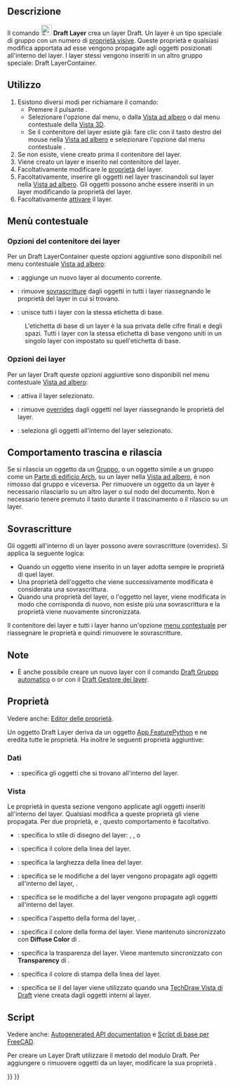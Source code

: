 <languages/>

{{Docnav/it
|[[Draft_ToggleGrid/it|Visualizzare griglia]]
|[[Draft_LayerManager/it|Gestore layer]]
|[[Draft_Workbench/it|Draft]]
|IconL=Draft_ToggleGrid.svg
|IconR=Draft_LayerManager.svg
|IconC=Workbench_Draft.svg
}}

{{GuiCommand/it
|Name=Draft Layer
|Name/it=Draft Layer
|MenuLocation=Draft → Utilità → Nuovo layer
|Workbenches=[[Draft_Workbench/it|Draft]]
|Version=0.19
|See also=[[Draft_AutoGroup/it|Draft Gruppo automatico]], [[Draft_LayerManager/it|Draft Gestore dei layer]]
}}

<span id="Description"></span>
==Descrizione==

Il comando [[Image:Draft_Layer.svg|24px]] '''Draft Layer''' crea un layer Draft. Un layer è un tipo speciale di gruppo con un numero di [[#View|proprietà visive]]. Queste proprietà e qualsiasi modifica apportata ad esse vengono propagate agli oggetti posizionati all'interno del layer. I layer stessi vengono inseriti in un altro gruppo speciale: Draft LayerContainer.

<span id="Usage"></span>
==Utilizzo==

# Esistono diversi modi per richiamare il comando:
#* Premere il pulsante {{Button|[[Image:Draft_Layer.svg|16px]] [[Draft_Layer/it|Layer]]}}.
#* Selezionare l'opzione {{MenuCommand|Utilità → [[Image:Draft_Layer.svg|16px]] Nuovo layer}} dal menu, o dalla [[Tree_view/it|Vista ad albero]] o dal menu contestuale della [[3D_view/it|Vista 3D]].
#* Se il contenitore del layer esiste già: fare clic con il tasto destro del mouse nella [[Tree_view/it|Vista ad albero]] e selezionare l'opzione {{MenuCommand|[[Image:Draft_NewLayer.svg|16px]] Aggiungi nuovo layer}} dal menu contestuale .
# Se non esiste, viene creato prima il contenitore del layer.
# Viene creato un layer e inserito nel contenitore del layer.
# Facoltativamente modificare le [[#Properties|proprietà]] del layer.
# Facoltativamente, inserire gli oggetti nel layer trascinandoli sul layer nella [[Tree_view/it|Vista ad albero]]. Gli oggetti possono anche essere inseriti in un layer modificando la proprietà {{PropertyData|Group}} del layer.
# Facoltativamente [[#Layer_options|attivare]] il layer.

<span id="Context_menu"></span>
== Menù contestuale ==

<span id="Layer_container_options"></span>
=== Opzioni del contenitore dei layer ===

Per un Draft LayerContainer queste opzioni aggiuntive sono disponibili nel menu contestuale [[Tree_view/it|Vista ad albero]]:

* {{MenuCommand|[[Image:Draft_NewLayer.svg|16px]] Aggiungi nuovo layer}}: aggiunge un nuovo layer al documento corrente.
* {{MenuCommand|[[Image:Draft_SetStyle.svg|16px]] Riassegna le proprietà di tutti i layer}}: rimuove [[#Overrides|sovrascritture]] dagli oggetti in tutti i layer riassegnando le proprietà del layer in cui si trovano. {{Version/it|1.1}}
* {{MenuCommand|[[Image:Draft_Layers.svg|16px]] Unisci layer duplicati}}: unisce tutti i layer con la stessa etichetta di base.
: L'etichetta di base di un layer è la sua {{PropertyData|Label}} privata delle cifre finali e degli spazi. Tutti i layer con la stessa etichetta di base vengono uniti in un singolo layer con {{PropertyData|Label}} impostato su quell'etichetta di base.

<span id="Layer_options"></span>
=== Opzioni dei layer ===

Per un layer Draft queste opzioni aggiuntive sono disponibili nel menu contestuale [[Tree_view/it|Vista ad albero]]:

* {{MenuCommand|[[Image:button_right.svg|16px]] [[Draft_AutoGroup/it|Attiva questo layer]]}}: attiva il layer selezionato.
* {{MenuCommand|[[Image:Draft_SetStyle.svg|16px]] Riassegna le proprietà del layer}}: rimuove [[#Overrides|overrides]] dagli oggetti nel layer riassegnando le proprietà del layer. {{Version/it|1.1}}
* {{MenuCommand|[[Image:Draft_SelectGroup.svg|16px]] [[Draft_SelectGroup/it|Seleziona contenuto layer]]}}: seleziona gli oggetti all'interno del layer selezionato.

<span id="Drag_and_drop_behavior"></span>
== Comportamento trascina e rilascia ==

{{Version/it|0.21}}

Se si rilascia un oggetto da un [[Std_Group/it| Gruppo]], o un oggetto simile a un gruppo come un [[Arch_BuildingPart/it|Parte di edificio Arch]], su un layer nella [[Tree_view/it|Vista ad albero]], è non rimosso dal gruppo e viceversa. Per rimuovere un oggetto da un layer è necessario rilasciarlo su un altro layer o sul nodo del documento. Non è necessario tenere premuto il tasto {{KEY|Ctrl}} durante il trascinamento o il rilascio su un layer.

<span id="Overrides"></span>
== Sovrascritture ==

{{Version/it|1.1}}

Gli oggetti all'interno di un layer possono avere sovrascritture (overrides). Si applica la seguente logica:
* Quando un oggetto viene inserito in un layer adotta sempre le proprietà di quel layer.
* Una proprietà dell'oggetto che viene successivamente modificata è considerata una sovrascrittura.
* Quando una proprietà del layer, o l'oggetto nel layer, viene modificata in modo che corrisponda di nuovo, non esiste più una sovrascrittura e la proprietà viene nuovamente sincronizzata.

Il contenitore dei layer e tutti i layer hanno un'opzione [[#Context_menu|menu contestuale]] per riassegnare le proprietà e quindi rimuovere le sovrascritture.

<span id="Notes"></span>
== Note ==

* È anche possibile creare un nuovo layer con il comando [[Draft_AutoGroup/it|Draft Gruppo automatico]] o or con il [[Draft_LayerManager/it|Draft Gestore dei layer]].

<span id="Properties"></span>
== Proprietà ==

Vedere anche: [[Property_editor/it|Editor delle proprietà]].

Un oggetto Draft Layer deriva da un oggetto [[App_FeaturePython/it|App FeaturePython]] e ne eredita tutte le proprietà. Ha inoltre le seguenti proprietà aggiuntive:

<span id="Data"></span>
=== Dati ===

{{TitleProperty|Layer}}

* {{PropertyData|Group|LinkList}}: specifica gli oggetti che si trovano all'interno del layer.

<span id="View"></span>
=== Vista ===

{{TitleProperty|Layer}}

Le proprietà in questa sezione vengono applicate agli oggetti inseriti all'interno del layer. Qualsiasi modifica a queste proprietà gli viene propagata. Per due proprietà, {{PropertyView|Line Color}} e {{PropertyView|Shape Color}}, questo comportamento è facoltativo.

* {{PropertyView|Draw Style|Enumeration}}: specifica lo stile di disegno del layer: {{value|Solid}}, {{value|Dashed}}, {{value|Punteggiato}} o {{value|Dashdot}}
* {{PropertyView|Line Color|Color}}: specifica il colore della linea del layer.
* {{PropertyView|Line Width|Float}}: specifica la larghezza della linea del layer.
* {{PropertyView|Override Shape Appearance Children|Bool}}: specifica se le modifiche a {{PropertyView|Shape Appearance}} del layer vengono propagate agli oggetti all'interno del layer, {{Version/it|1.0}}.
* {{PropertyView|Override Shape Color Children|Bool}}: specifica se le modifiche a {{PropertyView|Shape Color}} del layer vengono propagate agli oggetti all'interno del layer.
* {{PropertyView|Shape Appearance|MaterialList}}: specifica l'aspetto della forma del layer, {{Version/it|1.0}}.
* {{PropertyView|Shape Color|Color|hidden}}: specifica il colore della forma del layer. Viene mantenuto sincronizzato con '''Diffuse Color''' di {{PropertyView|Shape Appearance}}.
* {{PropertyView|Transparency|Percent}}: specifica la trasparenza del layer. Viene mantenuto sincronizzato con '''Transparency''' di {{PropertyView|Shape Appearance}}.

{{TitleProperty|Print}}

* {{PropertyView|Line Print Color|Color}}: specifica il colore di stampa della linea del layer.
* {{PropertyView|Use Print Color|Bool}}: specifica se il {{PropertyView|Line Print Color|}} del layer viene utilizzato quando una [[TechDraw_DraftView/it|TechDraw Vista di Draft]] viene creata dagli oggetti interni al layer.

<span id="Scripting"></span>
==Script==

Vedere anche: [https://freecad.github.io/SourceDoc/ Autogenerated API documentation] e [[FreeCAD_Scripting_Basics/it|Script di base per FreeCAD]].

Per creare un Layer Draft utilizzare il metodo {{incode|make_layer}} del modulo Draft. Per aggiungere o rimuovere oggetti da un layer, modificare la sua proprietà {{incode|Group}}.

{{Code|code=
import FreeCAD as App
import Draft

doc = App.newDocument()

layer = Draft.make_layer(line_color=(1.0, 0.0, 0.0, 0.0),
                         shape_color=(1.0, 1.0, 0.0, 0.0))

polygon1 = Draft.make_polygon(5, radius=1000)
polygon2 = Draft.make_polygon(3, radius=500)
polygon3 = Draft.make_polygon(6, radius=220)
layer.Group = [polygon1, polygon2, polygon3]

doc.recompute()
}}


{{Docnav/it
|[[Draft_ToggleGrid/it|Visualizzare griglia]]
|[[Draft_LayerManager/it|Gestore layer]]
|[[Draft_Workbench/it|Draft]]
|IconL=Draft_ToggleGrid.svg
|IconR=Draft_LayerManager.svg
|IconC=Workbench_Draft.svg
}}

{{Draft Tools navi{{#translation:}}}}
{{Userdocnavi{{#translation:}}}}